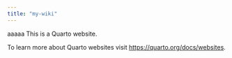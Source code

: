 ```yaml
---
title: "my-wiki"
---
```


aaaaa This is a Quarto website.

To learn more about Quarto websites visit <https://quarto.org/docs/websites>.
